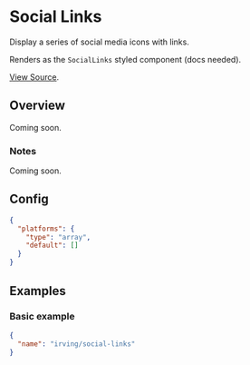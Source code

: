 <Meta title="WordPress Components|Social Links" />

# Social Links
Display a series of social media icons with links.

Renders as the `SocialLinks` styled component (docs needed).

[View Source](https://github.com/alleyinteractive/wp-irving/tree/master/inc/components/components/social-links).

## Overview
Coming soon.

### Notes
Coming soon.

## Config
```json
{
  "platforms": {
    "type": "array",
    "default": []
  }
}
```

## Examples

### Basic example
```json
{
  "name": "irving/social-links"
}
```

